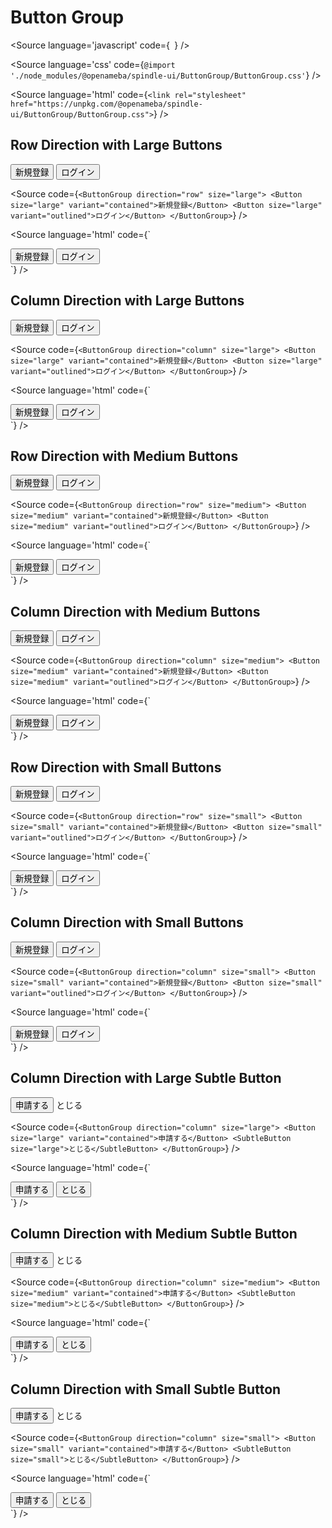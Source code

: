 
# Button Group

<Meta title="ButtonGroup" component={ButtonGroup} />

<Source
  language='javascript'
  code={`
  `}
/>

<Source
  language='css'
  code={`@import './node_modules/@openameba/spindle-ui/ButtonGroup/ButtonGroup.css'`}
/>

<Source
  language='html'
  code={`<link rel="stylesheet" href="https://unpkg.com/@openameba/spindle-ui/ButtonGroup/ButtonGroup.css">`}
/>

## Row Direction with Large Buttons

<Preview withSource="open">
  <Story name="Row Direction with Large Buttons">
    <ButtonGroup direction="row" size="large">
      <Button size="large" variant="contained">新規登録</Button>
      <Button size="large" variant="outlined">ログイン</Button>
    </ButtonGroup>
  </Story>
</Preview>

<Source
  code={`
<ButtonGroup direction="row" size="large">
  <Button size="large" variant="contained">新規登録</Button>
  <Button size="large" variant="outlined">ログイン</Button>
</ButtonGroup>
  `}
/>

<Source
  language='html'
  code={`
<div class="spui-ButtonGroup spui-ButtonGroup--row spui-ButtonGroup--large">
  <button class="spui-Button spui-Button--large spui-Button--contained">新規登録</button>
  <button class="spui-Button spui-Button--large spui-Button--outlined">ログイン</button>
</div>
  `}
/>

## Column Direction with Large Buttons

<Preview withSource="open">
  <Story name="Column Direction with Large Buttons">
    <ButtonGroup direction="column" size="large">
      <Button variant="contained">新規登録</Button>
      <Button variant="outlined">ログイン</Button>
    </ButtonGroup>
  </Story>
</Preview>

<Source
  code={`
<ButtonGroup direction="column" size="large">
  <Button size="large" variant="contained">新規登録</Button>
  <Button size="large" variant="outlined">ログイン</Button>
</ButtonGroup>
  `}
/>

<Source
  language='html'
  code={`
<div class="spui-ButtonGroup spui-ButtonGroup--column spui-ButtonGroup--large">
  <button class="spui-Button spui-Button--large spui-Button--contained">新規登録</button>
  <button class="spui-Button spui-Button--large spui-Button--outlined">ログイン</button>
</div>
  `}
/>

## Row Direction with Medium Buttons

<Preview withSource="open">
  <Story name="Row Direction with Medium Buttons">
    <ButtonGroup direction="row" size="medium">
      <Button size="medium" variant="contained">新規登録</Button>
      <Button size="medium" variant="outlined">ログイン</Button>
    </ButtonGroup>
  </Story>
</Preview>

<Source
  code={`
<ButtonGroup direction="row" size="medium">
  <Button size="medium" variant="contained">新規登録</Button>
  <Button size="medium" variant="outlined">ログイン</Button>
</ButtonGroup>
  `}
/>

<Source
  language='html'
  code={`
<div class="spui-ButtonGroup spui-ButtonGroup--row spui-ButtonGroup--medium">
  <button class="spui-Button spui-Button--medium spui-Button--contained">新規登録</button>
  <button class="spui-Button spui-Button--medium spui-Button--outlined">ログイン</button>
</div>
  `}
/>

## Column Direction with Medium Buttons

<Preview withSource="open">
  <Story name="Column Direction with Medium Buttons">
    <ButtonGroup direction="column" size="medium">
      <Button size="medium" variant="contained">新規登録</Button>
      <Button size="medium" variant="outlined">ログイン</Button>
    </ButtonGroup>
  </Story>
</Preview>

<Source
  code={`
<ButtonGroup direction="column" size="medium">
  <Button size="medium" variant="contained">新規登録</Button>
  <Button size="medium" variant="outlined">ログイン</Button>
</ButtonGroup>
  `}
/>

<Source
  language='html'
  code={`
<div class="spui-ButtonGroup spui-ButtonGroup--column spui-ButtonGroup--medium">
  <button class="spui-Button spui-Button--medium spui-Button--contained">新規登録</button>
  <button class="spui-Button spui-Button--medium spui-Button--outlined">ログイン</button>
</div>
  `}
/>

## Row Direction with Small Buttons

<Preview withSource="open">
  <Story name="Row Direction with Small Buttons">
    <ButtonGroup direction="row" size="small">
      <Button size="small" variant="contained">新規登録</Button>
      <Button size="small" variant="outlined">ログイン</Button>
    </ButtonGroup>
  </Story>
</Preview>

<Source
  code={`
<ButtonGroup direction="row" size="small">
  <Button size="small" variant="contained">新規登録</Button>
  <Button size="small" variant="outlined">ログイン</Button>
</ButtonGroup>
  `}
/>

<Source
  language='html'
  code={`
<div class="spui-ButtonGroup spui-ButtonGroup--row spui-ButtonGroup--small">
  <button class="spui-Button spui-Button--small spui-Button--contained">新規登録</button>
  <button class="spui-Button spui-Button--small spui-Button--outlined">ログイン</button>
</div>
  `}
/>

## Column Direction with Small Buttons

<Preview withSource="open">
  <Story name="Column Direction with Small Buttons">
    <ButtonGroup direction="column" size="small">
      <Button size="small" variant="contained">新規登録</Button>
      <Button size="small" variant="outlined">ログイン</Button>
    </ButtonGroup>
  </Story>
</Preview>

<Source
  code={`
<ButtonGroup direction="column" size="small">
  <Button size="small" variant="contained">新規登録</Button>
  <Button size="small" variant="outlined">ログイン</Button>
</ButtonGroup>
  `}
/>

<Source
  language='html'
  code={`
<div class="spui-ButtonGroup spui-ButtonGroup--column spui-ButtonGroup--small">
  <button class="spui-Button spui-Button--small spui-Button--contained">新規登録</button>
  <button class="spui-Button spui-Button--small spui-Button--outlined">ログイン</button>
</div>
  `}
/>

## Column Direction with Large Subtle Button

<Preview withSource="open">
  <Story name="Column Direction with Large Subtle Button">
    <ButtonGroup direction="column" size="large">
      <Button variant="contained">申請する</Button>
      <SubtleButton size="large">とじる</SubtleButton>
    </ButtonGroup>
  </Story>
</Preview>

<Source
  code={`
<ButtonGroup direction="column" size="large">
  <Button size="large" variant="contained">申請する</Button>
  <SubtleButton size="large">とじる</SubtleButton>
</ButtonGroup>
  `}
/>

<Source
  language='html'
  code={`
<div class="spui-ButtonGroup spui-ButtonGroup--column spui-ButtonGroup--large">
  <button class="spui-Button spui-Button--large spui-Button--contained">申請する</button>
  <button class="spui-SubtleButton spui-SubtleButton--large">とじる</button>
</div>
  `}
/>

## Column Direction with Medium Subtle Button

<Preview withSource="open">
  <Story name="Column Direction with Medium Subtle Button">
    <ButtonGroup direction="column" size="medium">
      <Button size="medium" variant="contained">申請する</Button>
      <SubtleButton size="medium">とじる</SubtleButton>
    </ButtonGroup>
  </Story>
</Preview>

<Source
  code={`
<ButtonGroup direction="column" size="medium">
  <Button size="medium" variant="contained">申請する</Button>
  <SubtleButton size="medium">とじる</SubtleButton>
</ButtonGroup>
  `}
/>

<Source
  language='html'
  code={`
<div class="spui-ButtonGroup spui-ButtonGroup--column spui-ButtonGroup--medium">
  <button class="spui-Button spui-Button--medium spui-Button--contained">申請する</button>
  <button class="spui-SubtleButton spui-SubtleButton--medium">とじる</button>
</div>
  `}
/>

## Column Direction with Small Subtle Button

<Preview withSource="open">
  <Story name="Column Direction with Small Subtle Button">
    <ButtonGroup direction="column" size="small">
      <Button size="small" variant="contained">申請する</Button>
      <SubtleButton size="small">とじる</SubtleButton>
    </ButtonGroup>
  </Story>
</Preview>

<Source
  code={`
<ButtonGroup direction="column" size="small">
  <Button size="small" variant="contained">申請する</Button>
  <SubtleButton size="small">とじる</SubtleButton>
</ButtonGroup>
  `}
/>

<Source
  language='html'
  code={`
<div class="spui-ButtonGroup spui-ButtonGroup--column spui-ButtonGroup--small">
  <button class="spui-Button spui-Button--small spui-Button--contained">申請する</button>
  <button class="spui-SubtleButton spui-SubtleButton--small">とじる</button>
</div>
  `}
/>
